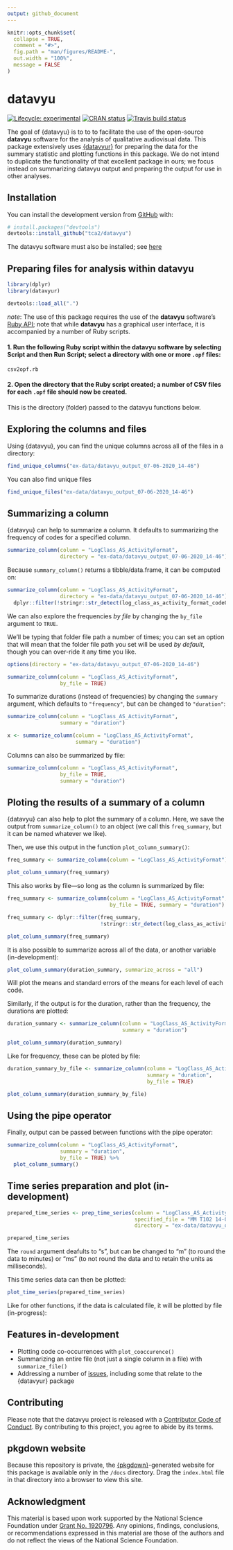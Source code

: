 ```yaml
---
output: github_document
---
```


<!-- README.md is generated from README.Rmd. Please edit that file -->

```r
knitr::opts_chunk$set(
  collapse = TRUE,
  comment = "#>",
  fig.path = "man/figures/README-",
  out.width = "100%",
  message = FALSE
)
```

# datavyu

<!-- badges: start -->
[![Lifecycle: experimental](https://img.shields.io/badge/lifecycle-experimental-orange.svg)](https://www.tidyverse.org/lifecycle/#experimental)
[![CRAN status](https://www.r-pkg.org/badges/version/datavyu)](https://CRAN.R-project.org/package=datavyu)
[![Travis build status](https://travis-ci.com/tca2/datavyu.svg?branch=master)](https://travis-ci.com/tca2/datavyu)
<!-- badges: end -->

The goal of {datavyu} is to to  to facilitate the use of the open-source **datavyu** software for the analysis of qualitative audiovisual data. This package extensively uses [{datavyur}](https://github.com/iamamutt/datavyu) for preparing the data for the summary statistic and plotting functions in this package. We do not intend to duplicate the functionality of that excellent package in ours; we focus instead on summarizing datavyu output and preparing the output for use in other analyses.

## Installation

You can install the development version from [GitHub](https://github.com/) with:

``` r
# install.packages("devtools")
devtools::install_github("tca2/datavyu")
```

The datavyu software must also be installed; see [here](https://datavyu.org/download.html)

## Preparing files for analysis within datavyu

```r
library(dplyr)
library(datavyur)
```

```r
devtools::load_all(".")
```

*note*: The use of this package requires the use of the **datavyu** software's [Ruby API](https://datavyu.org/user-guide/api.html); note that while **datavyu** has a graphical user interface, it is accompanied by a number of Ruby scripts.

#### 1. Run the following Ruby script within the datavyu software by selecting Script and then Run Script; select a directory with one or more `.opf` files:

`csv2opf.rb`

<!-- I ran this on the Empirical Analyses folder to generate a bunch of data -->

#### 2. Open the directory that the Ruby script created; a number of CSV files for each `.opf` file should now be created.

This is the directory (folder) passed to the datavyu functions below.

## Exploring the columns and files

Using {datavyu}, you can find the unique columns across all of the files in a directory:

```r
find_unique_columns("ex-data/datavyu_output_07-06-2020_14-46")
```

You can also find unique files

```r
find_unique_files("ex-data/datavyu_output_07-06-2020_14-46")
```

## Summarizing a column

{datavyu} can help to summarize a column. It defaults to summarizing 
the frequency of codes for a specified column.

```r
summarize_column(column = "LogClass_AS_ActivityFormat",
                 directory = "ex-data/datavyu_output_07-06-2020_14-46")
```

Because `summary_column()` returns a tibble/data.frame, it can be computed on:

```r
summarize_column(column = "LogClass_AS_ActivityFormat",
                 directory = "ex-data/datavyu_output_07-06-2020_14-46") %>% 
  dplyr::filter(!stringr::str_detect(log_class_as_activity_format_code01, "[?]")) # note that names are cleaned upon being processed
```

We can also explore the frequencies *by file* by changing the `by_file` argument to 
`TRUE`.

We'll be typing that folder file path a number of times; you can set an option 
that will mean that the folder file path you set will be used *by default*, though
you can over-ride it any time you like.

```r
options(directory = "ex-data/datavyu_output_07-06-2020_14-46")
```

```r
summarize_column(column = "LogClass_AS_ActivityFormat",
                 by_file = TRUE)
```

To summarize durations (instead of frequencies) by changing the `summary` argument,
which defaults to `"frequency"`, but can be changed to `"duration"`:

```r
summarize_column(column = "LogClass_AS_ActivityFormat",
                 summary = "duration")
```

```r
x <- summarize_column(column = "LogClass_AS_ActivityFormat",
                      summary = "duration")
```

Columns can also be summarized by file:

```r
summarize_column(column = "LogClass_AS_ActivityFormat",
                 by_file = TRUE,
                 summary = "duration")
```

## Ploting the results of a summary of a column

{datavyu} can also help to plot the summary of a column. Here, we save the output
from `summarize_column()` to an object (we call this `freq_summary`, but it can 
be named whatever we like). 

Then, we use this output in the function `plot_column_summary()`:

```r
freq_summary <- summarize_column(column = "LogClass_AS_ActivityFormat")

plot_column_summary(freq_summary)
```

This also works by file---so long as the column is summarized by file:

```r
freq_summary <- summarize_column(column = "LogClass_AS_ActivityFormat",
                                 by_file = TRUE, summary = "duration")

freq_summary <- dplyr::filter(freq_summary,
                              !stringr::str_detect(log_class_as_activity_format_code01, "[?]"))

plot_column_summary(freq_summary)
```

It is also possible to summarize across all of the data, or another variable (in-development):

```r
plot_column_summary(duration_summary, summarize_across = "all")
```

Will plot the means and standard errors of the means for each level of each code.

Similarly, if the output is for the duration, rather than the frequency, the durations are plotted:

```r
duration_summary <- summarize_column(column = "LogClass_AS_ActivityFormat",
                                     summary = "duration")

plot_column_summary(duration_summary)
```

Like for frequency, these can be ploted by file:

```r
duration_summary_by_file <- summarize_column(column = "LogClass_AS_ActivityFormat",
                                             summary = "duration",
                                             by_file = TRUE)

plot_column_summary(duration_summary_by_file)
```

## Using the pipe operator

Finally, output can be passed between functions with the pipe operator:

```r
summarize_column(column = "LogClass_AS_ActivityFormat",
                 summary = "duration",
                 by_file = TRUE) %>% 
  plot_column_summary()
```

## Time series preparation and plot (in-development)

```r
prepared_time_series <- prep_time_series(column = "LogClass_AS_ActivityFormat",
                                         specified_file = "MM T102 14-02-17 Content Log",
                                         directory = "ex-data/datavyu_output_07-06-2020_14-46")

prepared_time_series
```

The `round` argument deafults to "s", but can be changed to "m" (to round the data to minutes) 
or "ms" (to not round the data and to retain the units as milliseconds).

This time series data can then be plotted:

```r
plot_time_series(prepared_time_series)
```

Like for other functions, if the data is calculated file, it will be plotted by file (in-progress):

## Features in-development

- Plotting code co-occurrences with `plot_cooccurence()`
- Summarizing an entire file (not just a single column in a file) with `summarize_file()`
- Addressing a number of [issues](https://github.com/tca2/datavyu/issues), including some that relate to the {datavyur} package

## Contributing

Please note that the datavyu project is released with a [Contributor Code of Conduct](https://contributor-covenant.org/version/2/0/CODE_OF_CONDUCT.html). By contributing to this project, you agree to abide by its terms.

## pkgdown website

Because this repository is private, the [{pkgdown}](https://pkgdown.r-lib.org/)-generated website for this package
is available only in the `/docs` directory. Drag the `index.html` file in that directory into a browser to view this site.

## Acknowledgment

This material is based upon work supported by the National Science Foundation under [Grant No. 1920796](https://www.nsf.gov/awardsearch/showAward?AWD_ID=1920796&HistoricalAwards=false). Any opinions, findings, conclusions, or recommendations expressed in this material are those of the authors and do not reflect the views of the National Science Foundation.
